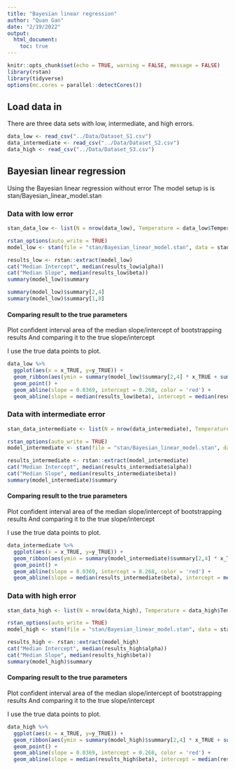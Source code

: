 ```yaml
---
title: "Bayesian linear regression"
author: "Quan Gan"
date: "2/19/2022"
output: 
  html_document:
    toc: true
---
```


```r
knitr::opts_chunk$set(echo = TRUE, warning = FALSE, message = FALSE)
library(rstan)
library(tidyverse)
options(mc.cores = parallel::detectCores())

```

## Load data in
There are three data sets with low, intermediate, and high errors.
```r
data_low <- read_csv("../Data/Dataset_S1.csv")
data_intermediate <- read_csv("../Data/Dataset_S2.csv")
data_high <- read_csv("../Data/Dataset_S3.csv")
```

## Bayesian linear regression

Using the Bayesian linear regression without error
The model setup is is stan/Bayesian_linear_model.stan

### Data with low error
```r
stan_data_low <- list(N = nrow(data_low), Temperature = data_low$Temperature, D47 = data_low$D47)

rstan_options(auto_write = TRUE)
model_low <- stan(file = "stan/Bayesian_linear_model.stan", data = stan_data_low, iter = 1000, chains = 4, seed = 1234)

results_low <- rstan::extract(model_low)
cat("Median Intercept", median(results_low$alpha))
cat("Median Slope", median(results_low$beta))
summary(model_low)$summary
```
```r

summary(model_low)$summary[2,4]
summary(model_low)$summary[1,8]
```

#### Comparing result to the true parameters
Plot confident interval area of the median slope/intercept of bootstrapping results
And comparing it to the true slope/intercept

I use the true data points to plot.
```r
data_low %>% 
  ggplot(aes(x = x_TRUE, y=y_TRUE)) + 
  geom_ribbon(aes(ymin = summary(model_low)$summary[2,4] * x_TRUE + summary(model_low)$summary[1,8] , ymax = summary(model_low)$summary[2,8] * x_TRUE + summary(model_low)$summary[1,4]), fill = "orange") +
  geom_point() +
  geom_abline(slope = 0.0369, intercept = 0.268, color = 'red') +
  geom_abline(slope = median(results_low$beta), intercept = median(results_low$alpha), color = 'yellow')
```

### Data with intermediate error
```r
stan_data_intermediate <- list(N = nrow(data_intermediate), Temperature = data_intermediate$Temperature, D47 = data_intermediate$D47)

rstan_options(auto_write = TRUE)
model_intermediate <- stan(file = "stan/Bayesian_linear_model.stan", data = stan_data_intermediate, iter = 1000, chains = 4, seed = 1234)

results_intermediate <- rstan::extract(model_intermediate)
cat("Median Intercept", median(results_intermediate$alpha))
cat("Median Slope", median(results_intermediate$beta))
summary(model_intermediate)$summary
```

#### Comparing result to the true parameters
Plot confident interval area of the median slope/intercept of bootstrapping results
And comparing it to the true slope/intercept

I use the true data points to plot.
```r
data_intermediate %>% 
  ggplot(aes(x = x_TRUE, y=y_TRUE)) + 
  geom_ribbon(aes(ymin = summary(model_intermediate)$summary[2,4] * x_TRUE + summary(model_intermediate)$summary[1,8] , ymax = summary(model_intermediate)$summary[2,8] * x_TRUE + summary(model_intermediate)$summary[1,4]), fill = "orange") +
  geom_point() +
  geom_abline(slope = 0.0369, intercept = 0.268, color = 'red') +
  geom_abline(slope = median(results_intermediate$beta), intercept = median(results_intermediate$alpha), color = 'yellow')
```

### Data with high error
```r
stan_data_high <- list(N = nrow(data_high), Temperature = data_high$Temperature, D47 = data_high$D47)

rstan_options(auto_write = TRUE)
model_high <- stan(file = "stan/Bayesian_linear_model.stan", data = stan_data_high, iter = 1000, chains = 4, seed = 1234)

results_high <- rstan::extract(model_high)
cat("Median Intercept", median(results_high$alpha))
cat("Median Slope", median(results_high$beta))
summary(model_high)$summary
```

#### Comparing result to the true parameters
Plot confident interval area of the median slope/intercept of bootstrapping results
And comparing it to the true slope/intercept

I use the true data points to plot.
```r
data_high %>% 
  ggplot(aes(x = x_TRUE, y=y_TRUE)) + 
  geom_ribbon(aes(ymin = summary(model_high)$summary[2,4] * x_TRUE + summary(model_high)$summary[1,8] , ymax = summary(model_high)$summary[2,8] * x_TRUE + summary(model_high)$summary[1,4]), fill = "orange") +
  geom_point() +
  geom_abline(slope = 0.0369, intercept = 0.268, color = 'red') +
  geom_abline(slope = median(results_high$beta), intercept = median(results_high$alpha), color = 'yellow')
```